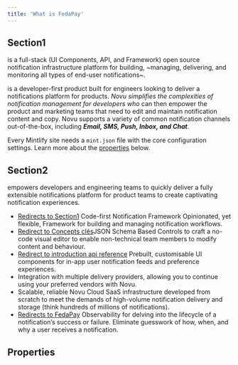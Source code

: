 ```yaml
---
title: 'What is FedaPay'
---
```


## Section1



is a full-stack (UI Components, API, and Framework) open source notification infrastructure platform for building, ~managing, delivering, and monitoring all types of end-user notifications~.

is a developer-first product built for engineers looking to deliver a notifications platform for products. _Novu simplifies the complexities of notification management for developers who_ can then empower the product and marketing teams that need to edit and maintain notification content and copy. Novu supports a variety of common notification channels out-of-the-box, including ***Email, SMS, Push, Inbox, and Chat***.


Every Mintlify site needs a `mint.json` file with the core configuration settings. Learn more about the [properties](#properties) below.



## Section2

empowers developers and engineering teams to quickly deliver a fully extensible notifications platform for product teams to create captivating notification experiences.

- [Redirects to Section1](#section1) Code-first Notification Framework Opinionated, yet flexible, Framework for building and managing notification workflows.
- [Redirect to Concepts clés](introduction/fr/keyconcepts-fr)JSON Schema Based Controls to craft a no-code visual editor to enable non-technical team members to modify content and behaviour.
- [Redirect to introduction api reference](api-reference/introduction) Prebuilt, customisable UI components for in-app user notification feeds and preference experiences.
- Integration with multiple delivery providers, allowing you to continue using your preferred vendors with Novu.
- Scalable, reliable Novu Cloud SaaS infrastructure developed from scratch to meet the demands of high-volume notification delivery and storage (think hundreds of millions of notifications).
- [Redirects to FedaPay](https://www.fedapay.com/?v=ddd70bbaf5be) Observability for delving into the lifecycle of a notification’s success or failure. Eliminate guesswork of how, when, and why a user receives a notification.

## Properties
